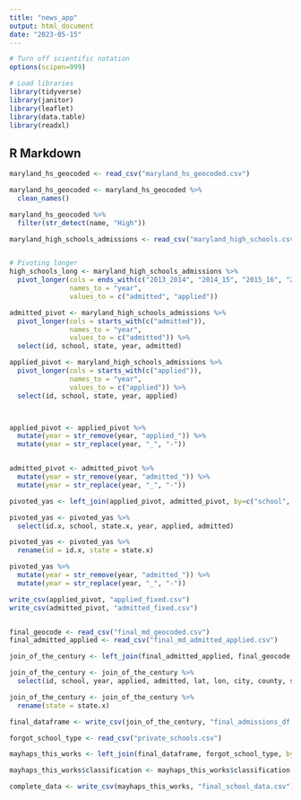 ```yaml
---
title: "news_app"
output: html_document
date: "2023-05-15"
---
```


```r

# Turn off scientific notation
options(scipen=999)

# Load libraries
library(tidyverse)
library(janitor)
library(leaflet)
library(data.table)
library(readxl)

```

## R Markdown

```r

maryland_hs_geocoded <- read_csv("maryland_hs_geocoded.csv")

maryland_hs_geocoded <- maryland_hs_geocoded %>%
  clean_names()

maryland_hs_geocoded %>%
  filter(str_detect(name, "High"))

maryland_high_schools_admissions <- read_csv("maryland_high_schools.csv")


# Pivoting longer
high_schools_long <- maryland_high_schools_admissions %>% 
  pivot_longer(cols = ends_with(c("2013_2014", "2014_15", "2015_16", "2016_17", "2017_18", "2018_19", "2019_20", "2020_21", "2021_22", "2022_23")),
               names_to = "year",
               values_to = c("admitted", "applied"))

admitted_pivot <- maryland_high_schools_admissions %>% 
  pivot_longer(cols = starts_with(c("admitted")),
               names_to = "year",
               values_to = c("admitted")) %>%
  select(id, school, state, year, admitted)

applied_pivot <- maryland_high_schools_admissions %>% 
  pivot_longer(cols = starts_with(c("applied")),
               names_to = "year",
               values_to = c("applied")) %>%
  select(id, school, state, year, applied)



applied_pivot <- applied_pivot %>% 
  mutate(year = str_remove(year, "applied_")) %>%
  mutate(year = str_replace(year, "_", "-"))


admitted_pivot <- admitted_pivot %>% 
  mutate(year = str_remove(year, "admitted_")) %>%
  mutate(year = str_replace(year, "_", "-"))

pivoted_yas <- left_join(applied_pivot, admitted_pivot, by=c("school", "year", "id", "state"))

pivoted_yas <- pivoted_yas %>%
  select(id.x, school, state.x, year, applied, admitted)

pivoted_yas <- pivoted_yas %>%
  rename(id = id.x, state = state.x)

pivoted_yas %>%
  mutate(year = str_remove(year, "admitted_")) %>%
  mutate(year = str_replace(year, "_", "-"))

write_csv(applied_pivot, "applied_fixed.csv")
write_csv(admitted_pivot, "admitted_fixed.csv")



```


```r

final_geocode <- read_csv("final_md_geocoded.csv")
final_admitted_applied <- read_csv("final_md_admitted_applied.csv")

join_of_the_century <- left_join(final_admitted_applied, final_geocode, by=c("school"))

join_of_the_century <- join_of_the_century %>%
  select(id, school, year, applied, admitted, lat, lon, city, county, state.x, zip)

join_of_the_century <- join_of_the_century %>%
  rename(state = state.x)

final_dataframe <- write_csv(join_of_the_century, "final_admissions_df.csv")

forgot_school_type <- read_csv("private_schools.csv")

mayhaps_this_works <- left_join(final_dataframe, forgot_school_type, by=c("school"))

mayhaps_this_works$classification <- mayhaps_this_works$classification %>% replace_na('public')

complete_data <- write_csv(mayhaps_this_works, "final_school_data.csv")

```


